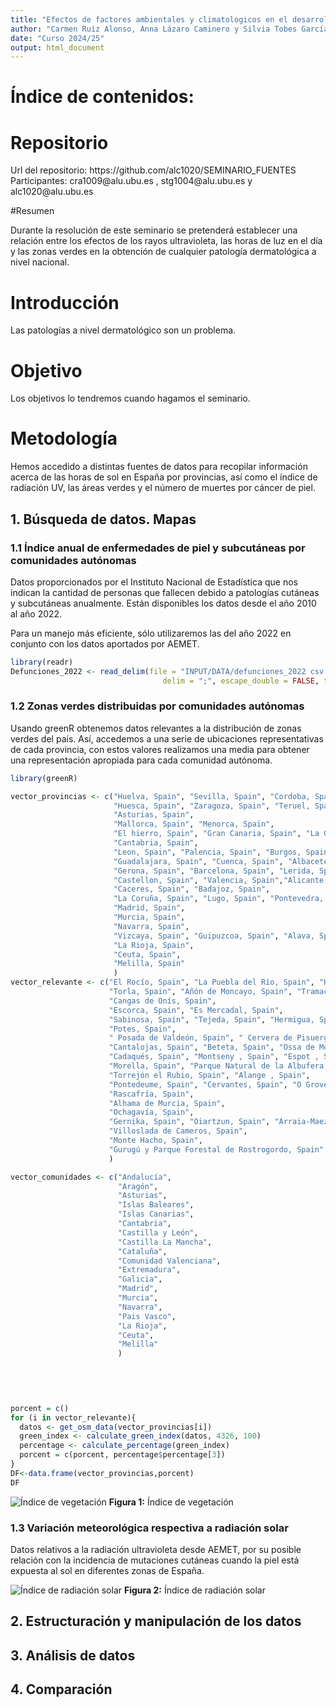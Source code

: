 ```yaml
---
title: "Efectos de factores ambientales y climatologicos en el desarrollo de patologías dermatológicas en España"
author: "Carmen Ruiz Alonso, Anna Lázaro Caminero y Silvia Tobes García"
date: "Curso 2024/25"
output: html_document
---
```


# Índice de contenidos:



# Repositorio

Url del repositorio: https://github.com/alc1020/SEMINARIO_FUENTES 
Participantes: cra1009@alu.ubu.es , stg1004@alu.ubu.es y alc1020@alu.ubu.es

#Resumen

Durante la resolución de este seminario se pretenderá establecer una relación entre los efectos de los rayos ultravioleta, las horas de luz en el día y las zonas verdes en la obtención de cualquier patología dermatológica a nivel nacional.

# Introducción

Las patologías a nivel dermatológico son un problema.

# Objetivo

Los objetivos lo tendremos cuando hagamos el seminario.

# Metodología

Hemos accedido a distintas fuentes de datos para recopilar información acerca de las horas de sol en España por provincias, así como el índice de radiación UV, las áreas verdes y el número de muertes por cáncer de piel.

## 1. Búsqueda de datos. Mapas

### 1.1 Índice anual de enfermedades de piel y subcutáneas por comunidades autónomas
Datos proporcionados por el Instituto Nacional de Estadística que nos indican la cantidad de personas que fallecen debido a patologías cutáneas y subcutáneas anualmente. Están disponibles los datos desde el año 2010 al año 2022.

Para un manejo más eficiente, sólo utilizaremos las del año 2022 en conjunto con los datos aportados por AEMET.

```r
library(readr)
Defunciones_2022 <- read_delim(file = "INPUT/DATA/defunciones_2022 csv.csv",
                                  delim = ";", escape_double = FALSE, trim_ws = TRUE)
```


### 1.2 Zonas verdes distribuidas por comunidades autónomas
Usando greenR obtenemos datos relevantes a la distribución de zonas verdes del país. Así, accedemos a una serie de ubicaciones representativas de cada provincia, con estos valores realizamos una media para obtener una representación apropiada para cada comunidad autónoma. 

```r
library(greenR)

vector_provincias <- c("Huelva, Spain", "Sevilla, Spain", "Cordoba, Spain", "Jaen, Spain", "Cadiz, Spain", "Malaga, Spain", "Granada, Spain", "Almeria, Spain", 
                       "Huesca, Spain", "Zaragoza, Spain", "Teruel, Spain", 
                       "Asturias, Spain",
                       "Mallorca, Spain", "Menorca, Spain", 
                       "El hierro, Spain", "Gran Canaria, Spain", "La Gomera, Spain", "La Palma, Spain", "Tenerife, Spain", 
                       "Cantabria, Spain", 
                       "Leon, Spain", "Palencia, Spain", "Burgos, Spain", "Soria, Spain", "Zamora, Spain", "Valladolid, Spain", "Segovia, Spain", "Salamanca, Spain", "Avila, Spain", 
                       "Guadalajara, Spain", "Cuenca, Spain", "Albacete, Spain", "Toledo, Spain", "Ciudad Real, Spain",
                       "Gerona, Spain", "Barcelona, Spain", "Lerida, Spain", "Tarragona, Spain", 
                       "Castellon, Spain", "Valencia, Spain","Alicante, Spain", 
                       "Caceres, Spain", "Badajoz, Spain", 
                       "La Coruña, Spain", "Lugo, Spain", "Pontevedra, Spain", "Orense, Spain",
                       "Madrid, Spain", 
                       "Murcia, Spain",
                       "Navarra, Spain", 
                       "Vizcaya, Spain", "Guipuzcoa, Spain", "Alava, Spain", 
                       "La Rioja, Spain",
                       "Ceuta, Spain", 
                       "Melilla, Spain" 
                       )
vector_relevante <- c("El Rocío, Spain", "La Puebla del Río, Spain", "Hornachuelos, Spain", "Cazorla, Spain", "Grazalema, Spain", "Ronda, Spain", "Capileira, Spain", "Níjar, Spain", 
                      "Torla, Spain", "Añón de Moncayo, Spain", "Tramacastilla, Spain",
                      "Cangas de Onís, Spain", 
                      "Escorca, Spain", "Es Mercadal, Spain", 
                      "Sabinosa, Spain", "Tejeda, Spain", "Hermigua, Spain", "El Paso, Spain", "La Orotava, Spain", 
                      "Potes, Spain", 
                      " Posada de Valdeón, Spain", " Cervera de Pisuerga, Spain", "Covarrubias, Spain", "Ucero, Spain", "Galende, Spain", "Castronuño, Spain", "Sepúlveda, Spain", "La Alberca, Spain", "Hoyos del Espino, Spain", 
                      "Cantalojas, Spain", "Beteta, Spain", "Ossa de Montiel, Spain", "Los Navalucillos, Spain", "Villarrubia de los Ojos, Spain",
                      "Cadaqués, Spain", "Montseny , Spain", "Espot , Spain", "Deltebre, Spain", 
                      "Morella, Spain", "Parque Natural de la Albufera, Spain", "Sierra de Mariola, Spain", 
                      "Torrejón el Rubio, Spain", "Alange , Spain",
                      "Pontedeume, Spain", "Cervantes, Spain", "O Grove, Spain", "Rubiá, Spain", 
                      "Rascafría, Spain", 
                      "Alhama de Murcia, Spain",
                      "Ochagavía, Spain", 
                      "Gernika, Spain", "Oiartzun, Spain", "Arraia-Maeztu, Spain", 
                      "Villoslada de Cameros, Spain", 
                      "Monte Hacho, Spain", 
                      "Gurugú y Parque Forestal de Rostrogordo, Spain" 
                      )

vector_comunidades <- c("Andalucía", 
                        "Aragón", 
                        "Asturias", 
                        "Islas Baleares", 
                        "Islas Canarias", 
                        "Cantabria", 
                        "Castilla y León", 
                        "Castilla La Mancha", 
                        "Cataluña", 
                        "Comunidad Valenciana", 
                        "Extremadura",
                        "Galicia",
                        "Madrid",
                        "Murcia", 
                        "Navarra", 
                        "Pais Vasco", 
                        "La Rioja",
                        "Ceuta", 
                        "Melilla"
                        )
                        
                        
                        


porcent = c()
for (i in vector_relevante){
  datos <- get_osm_data(vector_provincias[i])
  green_index <- calculate_green_index(datos, 4326, 100)
  percentage <- calculate_percentage(green_index)
  porcent = c(porcent, percentage$percentage[3])
}
DF<-data.frame(vector_provincias,porcent)
DF

```



![Índice de vegetación](INPUT/mapas/indice_vegetacion.png)
**Figura 1:** Índice de vegetación


### 1.3 Variación meteorológica respectiva a radiación solar

Datos relativos a la radiación ultravioleta desde AEMET, por su posible relación con la incidencia de mutaciones cutáneas cuando la piel está expuesta al sol en diferentes zonas de España.

![Índice de radiación solar](INPUT/mapas/indice_radiacion.png)
**Figura 2:** Índice de radiación solar


## 2. Estructuración y manipulación de los datos


## 3. Análisis de datos

## 4. Comparación
